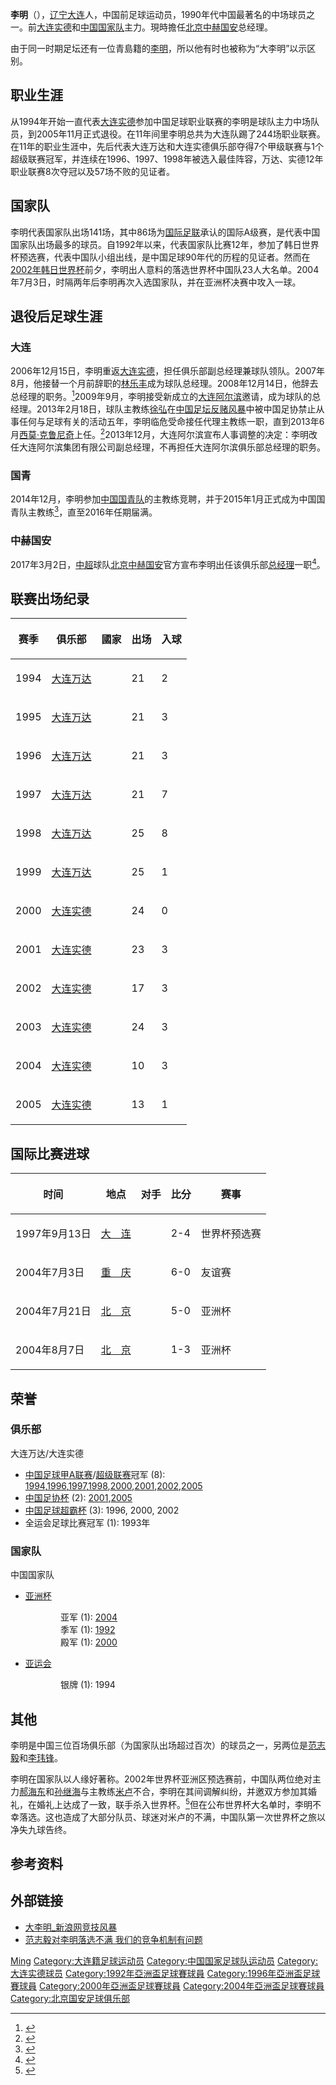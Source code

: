 {{otheruses|李明}}
{{Infobox football biography
| playername = 李明
| image =
| fullname = 李明
| nickname =
| dateofbirth = {{birth date and age|1971|1|26}}
| countryofbirth = {{flagicon|China}} [[中华人民共和国|中国]]
| cityofbirth = [[辽宁省|辽宁省]][[大连市|大连市]]
| currentclub = [[北京中赫国安|北京中赫国安]] (总经理)
| position = [[中场|中场]]
| youthyears =
| youthclubs =
| years = 1994-2005年
| clubs = [[大连实德|大连实德]]
| caps(goals) = 245 (37)
| nationalyears = 1992-2004年
| nationalteam = {{fb|CHN}}
| nationalcaps(goals) = 86 (8)
| medaltemplates = {{MedalCountry|{{CHN}}}}<br />{{MedalCompetition|[[亚运会|亚运会]]}}<br />{{MedalSilver|[[1994年亚洲运动会|广岛1994年]]|足球}}
| manageryears = 2013<br>2015-2016<br>2017-
| managerclubs = [[大連阿爾濱|大連阿爾濱]] (代理)<br>[[中国国青队|中国国青队]]<br>[[北京中赫国安|北京中赫国安]]
}}

'''李明'''（{{bd|1971年|1月26日|catIdx=L李}}），[[辽宁|辽宁]][[大连市|大连]]人，中国前足球运动员，1990年代中国最著名的中场球员之一。前[[大连实德|大连实德]]和[[中國國家足球隊|中国国家队]]主力。現時擔任[[北京中赫国安|北京中赫国安]]总经理。

由于同一时期足坛还有一位青島籍的[[李明_(1975年)|李明]]，所以他有时也被称为“大李明”以示区别。

== 职业生涯 ==
从1994年开始一直代表[[大连实德|大连实德]]参加中国足球职业联赛的李明是球队主力中场队员，到2005年11月正式退役。在11年间里李明总共为大连队踢了244场职业联赛。在11年的职业生涯中，先后代表大连万达和大连实德俱乐部夺得7个甲级联赛与1个超级联赛冠军，并连续在1996、1997、1998年被选入最佳阵容，万达、实德12年职业联赛8次夺冠以及57场不败的见证者。

== 国家队 ==
李明代表国家队出场141场，其中86场为[[国际足联|国际足联]]承认的国际A级赛，是代表中国国家队出场最多的球员。自1992年以来，代表国家队比赛12年，参加了韩日世界杯预选赛，代表中国队小组出线，是中国足球90年代的历程的见证者。然而在[[2002年世界杯足球赛|2002年韩日世界杯]]前夕，李明出人意料的落选世界杯中国队23人大名单。2004年7月3日，时隔两年后李明再次入选国家队，并在亚洲杯决赛中攻入一球。

== 退役后足球生涯 ==
=== 大连 ===
2006年12月15日，李明重返[[大连实德|大连实德]]，担任俱乐部副总经理兼球队领队。2007年8月，他接替一个月前辞职的[[林乐丰|林乐丰]]成为球队总经理。2008年12月14日，他辞去总经理的职务。<ref>{{Cite web |url=http://sports.qq.com/a/20081214/000926.htm |title=大连实德进行人事变动 李明辞去总经理职务 |access-date=2015-01-07 |archive-date=2017-11-07 |archive-url=https://web.archive.org/web/20171107165513/http://sports.qq.com/a/20081214/000926.htm |dead-url=no }}</ref>2009年9月，李明接受新成立的[[大连阿尔滨|大连阿尔滨]]邀请，成为球队的总经理。2013年2月18日，球队主教练[[徐弘|徐弘]]在[[中国足坛反赌风暴|中国足坛反赌风暴]]中被中国足协禁止从事任何与足球有关的活动五年，李明临危受命接任代理主教练一职，直到2013年6月[[西莫·克鲁尼奇|西莫·克鲁尼奇]]上任。<ref>{{Cite web |url=http://sports.qq.com/a/20130603/013622.htm |title=阿尔滨官方宣布波黑少帅入主 李明担任总经理 |access-date=2015-01-07 |archive-date=2020-04-20 |archive-url=https://web.archive.org/web/20200420234841/https://sports.qq.com/a/20130603/013622.htm |dead-url=no }}</ref>2013年12月，大连阿尔滨宣布人事调整的决定：李明改任大连阿尔滨集团有限公司副总经理，不再担任大连阿尔滨俱乐部总经理的职务。
===国青===
2014年12月，李明参加[[中国国青队|中国国青队]]的主教练竞聘，并于2015年1月正式成为中国国青队主教练<ref>{{Cite web |url=http://www.fa.org.cn/bulletin/young/2015-01-07/461221.html |title=关于男足青少年国家队教练员竞聘结果的公示 |access-date=2015-01-07 |archive-date=2015-01-07 |archive-url=https://web.archive.org/web/20150107150354/http://www.fa.org.cn/bulletin/young/2015-01-07/461221.html |dead-url=no }}</ref>，直至2016年任期届满。
===中赫国安===
2017年3月2日，[[中超|中超]]球队[[北京中赫国安|北京中赫国安]]官方宣布李明出任该俱乐部[[总经理|总经理]]一职<ref>{{cite news |title=前国脚李明出任北京中赫国安总经理 |url=http://news.xinhuanet.com/sports/2017-03/03/c_1120560992.htm |language=zh-cn |author=汪涌-[[新华社|新华社]] |publisher=[[新华网|新华网]] |date=2017-03-03 |accessdate=2017-11-07 |archive-date=2017-11-07 |archive-url=https://web.archive.org/web/20171107165430/http://news.xinhuanet.com/sports/2017-03/03/c_1120560992.htm |dead-url=no }}</ref>。

==联赛出场纪录==   
{| class="wikitable" style="text-align: center;"   
!赛季!!俱乐部!!國家!!出场!!入球   
|-   
|1994||align="left"|[[大连实德|大连万达]]||align="left"|{{CHN}}||21||2   
|-   
|1995||align="left"|[[大连实德|大连万达]]||align="left"|{{CHN}}||21||3   
|-   
|1996||align="left"|[[大连实德|大连万达]]||align="left"|{{CHN}}||21||3   
|-   
|1997||align="left"|[[大连实德|大连万达]]||align="left"|{{CHN}}||21||7   
|-   
|1998||align="left"|[[大连实德|大连万达]]||align="left"|{{CHN}}||25||8   
|-   
|1999||align="left"|[[大连实德|大连万达]]||align="left"|{{CHN}}||25||1   
|-   
|2000||align="left"|[[大连实德|大连实德]]||align="left"|{{CHN}}||24||0   
|-   
|2001||align="left"|[[大连实德|大连实德]]||align="left"|{{CHN}}||23||3   
|-   
|2002||align="left"|[[大连实德|大连实德]]||align="left"|{{CHN}}||17||3   
|-   
|2003||align="left"|[[大连实德|大连实德]]||align="left"|{{CHN}}||24||3   
|-   
|2004||align="left"|[[大连实德|大连实德]]||align="left"|{{CHN}}||10||3   
|-   
|2005||align="left"|[[大连实德|大连实德]]||align="left"|{{CHN}}||13||1   
|}   

==国际比赛进球==
{|width=40% class="wikitable"  style="text-align: center; font-size: 90%"
!时间!!地点!!对手!!比分!!赛事
|-
|1997年9月13日||align=left|{{flagicon|CHN}} [[辽宁省|大　连]]||align=left|{{fb|IRN}}||2-4||世界杯预选赛
|-
|2004年7月3日||align=left|{{flagicon|CHN}} [[重庆市|重　庆]]||align=left|{{fb|LIB}}||6-0||友谊赛
|-
|2004年7月21日||align=left|{{flagicon|CHN}} [[北京市|北　京]]||align=left|{{fb|INA}}||5-0||亚洲杯
|-
|2004年8月7日||align=left|{{flagicon|CHN}} [[北京市|北　京]]||align=left|{{fb|JPN}}||1-3||亚洲杯
|}

==荣誉==
=== 俱乐部 ===
; 大连万达/大连实德
* [[中国足球甲A联赛|中国足球甲A联赛]]/[[中国足球超级联赛|超级联赛]]冠军 (8): [[1994年中国足球甲A联赛|1994]],[[1996年中国足球甲A联赛|1996]],[[1997年中国足球甲A联赛|1997]],[[1998年中国足球甲A联赛|1998]],[[2000年中国足球甲A联赛|2000]],[[2001年中国足球甲A联赛|2001]],[[2002年中国足球甲A联赛|2002]],[[2005年中国足球超级联赛|2005]]
* [[中国足协杯|中国足协杯]] (2): [[2001年中国足协杯|2001]],[[2005年中国足协杯|2005]]
* [[中国足球协会超级杯|中国足球超霸杯]] (3): 1996, 2000, 2002
* 全运会足球比赛冠军 (1): 1993年

=== 国家队 ===
; 中国国家队
* [[亚足联亚洲杯|亚洲杯]]
::亚军 (1): [[2004年亞洲盃足球賽|2004]]
::季军 (1): [[1992年亞洲盃足球賽|1992]]
::殿军 (1): [[2000年亞洲盃足球賽|2000]]
* [[亚洲运动会足球比赛|亚运会]]
::银牌 (1): 1994

== 其他 ==
李明是中国三位百场俱乐部（为国家队出场超过百次）的球员之一，另两位是[[范志毅|范志毅]]和[[李玮锋|李玮锋]]。

李明在国家队以人缘好著称。2002年世界杯亚洲区预选赛前，中国队两位绝对主力[[郝海东|郝海东]]和[[孙继海|孙继海]]与主教练[[维利博尔·米卢蒂诺维奇|米卢]]不合，李明在其间调解纠纷，并邀双方参加其婚礼，在婚礼上达成了一致，联手杀入世界杯。<ref>{{Cite web |url=http://www.sportsonline.com.cn/GB/channel2/1147/937/20010723/23454.html |title=李明婚礼调和米孙"不和"，孙继海“笑叩”米卢大门 |access-date=2008-06-17 |archive-date=2011-05-11 |archive-url=https://web.archive.org/web/20110511175623/http://www.sportsonline.com.cn/GB/channel2/1147/937/20010723/23454.html |dead-url=no }}</ref>但在公布世界杯大名单时，李明不幸落选。这也造成了大部分队员、球迷对米卢的不满，中国队第一次世界杯之旅以净失九球告终。

== 参考资料 ==
{{reflist}}

== 外部链接 ==
* [http://sports.sina.com.cn/star/bigliming/ 大李明_新浪网竞技风暴] {{Wayback|url=http://sports.sina.com.cn/star/bigliming/ |date=20190327112041 }}
* [http://64.62.138.88/gb/2/5/22/n191513.htm 范志毅对李明落选不满 我们的竞争机制有问题]{{Dead link|date=2019年11月 |bot=InternetArchiveBot |fix-attempted=yes }}

{{北京国安足球俱乐部}}
{{1992年亚洲杯足球赛中国参赛名单}}
{{1996年亚洲杯足球赛中国参赛名单}}
{{2000年亚洲杯足球赛中国参赛名单}}
{{2004年亚洲杯足球赛中国参赛名单}}
{{2013年中超分类名单大连阿尔滨}}

{{Authority control}}
{{DEFAULTSORT:Li, Ming}}
[[Category:李姓|Ming]]
[[Category:大连籍足球运动员|Category:大连籍足球运动员]]
[[Category:中国国家足球队运动员|Category:中国国家足球队运动员]]
[[Category:大连实德球员|Category:大连实德球员]]
[[Category:1992年亞洲盃足球賽球員|Category:1992年亞洲盃足球賽球員]]
[[Category:1996年亞洲盃足球賽球員|Category:1996年亞洲盃足球賽球員]]
[[Category:2000年亞洲盃足球賽球員|Category:2000年亞洲盃足球賽球員]]
[[Category:2004年亞洲盃足球賽球員|Category:2004年亞洲盃足球賽球員]]
[[Category:北京国安足球俱乐部|Category:北京国安足球俱乐部]]